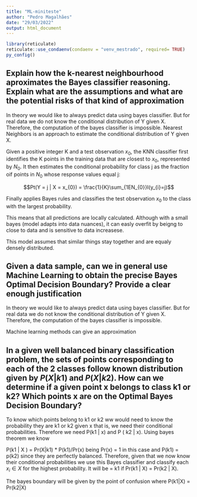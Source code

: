 ```yaml
---
title: "ML-miniteste"
author: "Pedro Magalhães"
date: "29/03/2022"
output: html_document
---
```


```r

library(reticulate)
reticulate::use_condaenv(condaenv = "venv_mestrado", required= TRUE)
py_config()

```

## Explain how the k-nearest neighbourhood aproximates the Bayes classifier reasoning. Explain what are the assumptions and what are the potential risks of that kind of approximation


In theory we would like to always predict data using bayes classifier. But for real data we do not know the conditional distribution of Y given X. Therefore, the computation of the bayes classifier is impossible. Nearest Neighbors is an approach to estimate the conditional distribution of Y given X. 

Given a positive integer K and a test observation $x_{0}$, the KNN classifier first identifies the K points in the training data that are closest to $x_{0}$, represented by $N_{0}$. It then estimates the conditional probability for class j as the fraction oif points in $N_{0}$ whose response values equal j:

$$Pt(Y = j | X = x_{0}) = \frac{1}{K}\sum_{1EN_{0}}I(y_{i}=j)$$

Finally applies Bayes rules and classifies the test observation $x_{0}$ to the class with the largest probability.

This means that all predictions are locally calculated. Although with a small bayes (model adapts into data nuances), it can easly overfit by beigng to close to data and is sensitive to data increasese.

This model assumes that similar things stay together and are equaly densely distributed. 


## Given a data sample, can we in general use Machine Learning to obtain the precise Bayes Optimal Decision Boundary? Provide a clear enough justification

In theory we would like to always predict data using bayes classifier. But for real data we do not know the conditional distribution of Y given X. Therefore, the computation of the bayes classifier is impossible.

Machine learning methods can give an approximation



## In a given well balanced binary classification problem, the sets of points corresponding to each of the 2 classes follow known distribution given by $P(X|k1)$ and $P(X|k2)$. How can we determine if a given point x belongs to class k1 or k2? Which points x are on the Optimal Bayes Decision Boundary?

To know which points belong to k1 or k2 ww would need to know the probability they are k1 or k2 given x that is, we need their conditional probabilities. Therefore we need P(k1 | x) and P ( k2 | x). Using bayes theorem we know

P(k1 | X ) = Pr(X|k1) * P(k1)/Pr(x) being Pr(x) = 1 in this case and P(k1) = p(k2) since they are perfectly balanced. Therefore, given that we now know their conditional probabilities we use this Bayes classifier and classify each $x_{i} \in X$ for the highest probability. It will be = k1 if Pr(k1 | X) = Pr(k2 | X).

The bayes boundary will be given by the point of confusion where P(k1|X) = Pr(k2|X)
